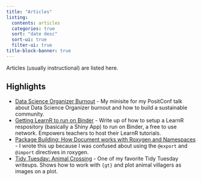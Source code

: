 ```yaml
---
title: "Articles"
listing:
  contents: articles
  categories: true
  sort: "date desc"
  sort-ui: true
  filter-ui: true
title-block-banner: true
---
```


Articles (usually instructional) are listed here.

## Highlights

- [Data Science Organizer Burnout](https://laderast.github.io/meetup_burnout) - My minisite for my PositConf talk about Data Science Organizer burnout and how to build a sustainable community.
- [Getting LearnR to run on Binder](articles/2020-09-15-getting-learnr-tutorials-to-run-on-mybinder-org/) - Write up of how to setup a LearnR respository (basically a Shiny App) to run on Binder, a free to use network. Empowers teachers to host their LearnR tutorials.
- [Package Building: How Document works with Roxygen and Namespaces]("articles/2019-02-12-package-building-how-description-namespace-roxygen-and-devtools-document-work-together/") - I wrote this up because I was confused about using the `@export` and `@import` directives in roxygen.
- [Tidy Tuesday: Animal Crossing](articles/2020-05-05_animal-crossing/) - One of my favorite Tidy Tuesday writeups. Shows how to work with `{gt}` and plot animal villagers as images on a plot. 
